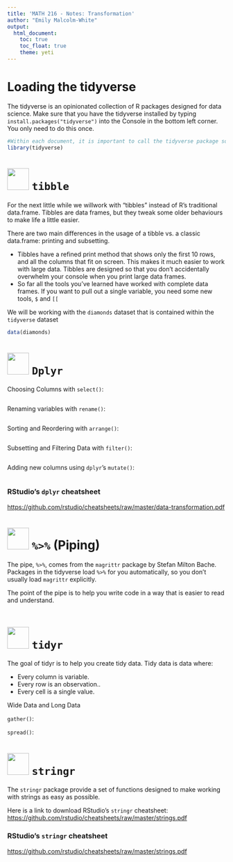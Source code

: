 ```yaml
---
title: 'MATH 216 - Notes: Transformation'
author: "Emily Malcolm-White"
output: 
  html_document:
    toc: true
    toc_float: true
    theme: yeti
---
```


# Loading the tidyverse

The tidyverse is an opinionated collection of R packages designed for data science. Make sure that you have the tidyverse installed by typing `install.packages("tidyverse")` into the Console in the bottom left corner. You only need to do this once. 

```r
#Within each document, it is important to call the tidyverse package so it knows you will be using functions/data/etc from inside that package
library(tidyverse)
```



# ![](https://github.com/rstudio/hex-stickers/blob/master/PNG/tibble.png?raw=true){width=50px} `tibble` 

For the next little while we willwork with “tibbles” instead of R’s traditional data.frame. Tibbles are data frames, but they tweak some older behaviours to make life a little easier.

There are two main differences in the usage of a tibble vs. a classic data.frame: printing and subsetting.  

- Tibbles have a refined print method that shows only the first 10 rows, and all the columns that fit on screen. This makes it much easier to work with large data. Tibbles are designed so that you don’t accidentally overwhelm your console when you print large data frames. 
- So far all the tools you’ve learned have worked with complete data frames. If you want to pull out a single variable, you need some new tools, `$` and `[[`


We will be working with the `diamonds` dataset that is contained within the `tidyverse` dataset

```r
data(diamonds)
```



# ![](https://github.com/maxogden/hexbin/blob/gh-pages/hexagons/dplyr.png?raw=true){width=50px} `Dplyr` 


Choosing Columns with `select()`:

```r

```


Renaming variables with `rename()`:

```r

```


Sorting and Reordering with `arrange()`:

```r

```


Subsetting and Filtering Data with `filter()`:

```r

```





Adding new columns using `dplyr`'s `mutate()`:

```r

```


### RStudio's `dplyr` cheatsheet
[https://github.com/rstudio/cheatsheets/raw/master/data-transformation.pdf](https://github.com/rstudio/cheatsheets/raw/master/data-transformation.pdf)


#  ![](https://github.com/maxogden/hexbin/blob/gh-pages/hexagons/pipe.png?raw=true){width=50px} `%>%` (Piping) 

The pipe, `%>%`, comes from the `magrittr` package by Stefan Milton Bache. Packages in the tidyverse load `%>%` for you automatically, so you don’t usually load `magrittr` explicitly. 

The point of the pipe is to help you write code in a way that is easier to read and understand. 

```r

```

# ![](https://github.com/rstudio/hex-stickers/blob/master/PNG/tidyr.png?raw=true){width=50px} `tidyr` 


The goal of tidyr is to help you create tidy data. Tidy data is data where:

- Every column is variable.
- Every row is an observation..
- Every cell is a single value.


Wide Data and Long Data

`gather()`: 


`spread()`:




# ![](https://github.com/rstudio/hex-stickers/blob/master/PNG/stringr.png?raw=true){width=50px} `stringr` 

The `stringr` package provide a set of functions designed to make working with strings as easy as possible. 

Here is a link to download RStudio's `stringr` cheatsheet: [https://github.com/rstudio/cheatsheets/raw/master/strings.pdf](https://github.com/rstudio/cheatsheets/raw/master/strings.pdf)

### RStudio's `stringr` cheatsheet
[https://github.com/rstudio/cheatsheets/raw/master/strings.pdf](https://github.com/rstudio/cheatsheets/raw/master/strings.pdf)
